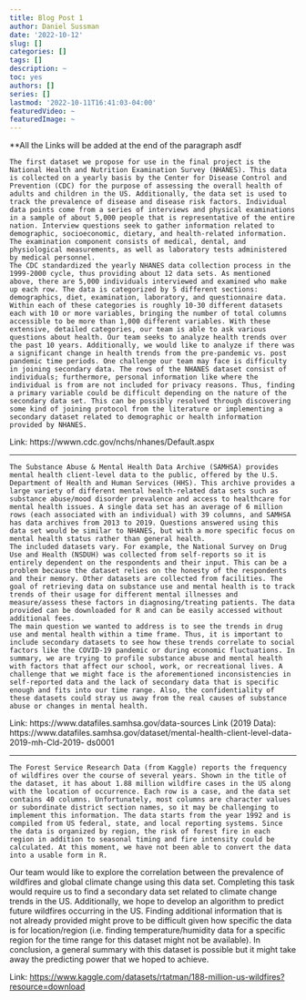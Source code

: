 ```yaml
---
title: Blog Post 1
author: Daniel Sussman
date: '2022-10-12'
slug: []
categories: []
tags: []
description: ~
toc: yes
authors: []
series: []
lastmod: '2022-10-11T16:41:03-04:00'
featuredVideo: ~
featuredImage: ~
---
```


\*\*All the Links will be added at the end of the paragraph
asdf

	The first dataset we propose for use in the final project is the National Health and Nutrition Examination Survey (NHANES). This data is collected on a yearly basis by the Center for Disease Control and Prevention (CDC) for the purpose of assessing the overall health of adults and children in the US. Additionally, the data set is used to track the prevalence of disease and disease risk factors. Individual data points come from a series of interviews and physical examinations in a sample of about 5,000 people that is representative of the entire nation. Interview questions seek to gather information related to demographic, socioeconomic, dietary, and health-related information. The examination component consists of medical, dental, and physiological measurements, as well as laboratory tests administered by medical personnel. 
	The CDC standardized the yearly NHANES data collection process in the 1999-2000 cycle, thus providing about 12 data sets. As mentioned above, there are 5,000 individuals interviewed and examined who make up each row. The data is categorized by 5 different sections: demographics, diet, examination, laboratory, and questionnaire data. Within each of these categories is roughly 10-30 different datasets each with 10 or more variables, bringing the number of total columns accessible to be more than 1,000 different variables. With these extensive, detailed categories, our team is able to ask various questions about health. Our team seeks to analyze health trends over the past 10 years. Additionally, we would like to analyze if there was a significant change in health trends from the pre-pandemic vs. post pandemic time periods. One challenge our team may face is difficulty in joining secondary data. The rows of the NHANES dataset consist of individuals; furthermore, personal information like where the individual is from are not included for privacy reasons. Thus, finding a primary variable could be difficult depending on the nature of the secondary data set. This can be possibly resolved through discovering some kind of joining protocol from the literature or implementing a secondary dataset related to demographic or health information provided by NHANES.

Link: https://wwwn.cdc.gov/nchs/nhanes/Default.aspx 

-------------------------------------------------------------------------------------------------------------------------------


	The Substance Abuse & Mental Health Data Archive (SAMHSA) provides mental health client-level data to the public, offered by the U.S. Department of Health and Human Services (HHS). This archive provides a large variety of different mental health-related data sets such as substance abuse/mood disorder prevalence and access to healthcare for mental health issues. A single data set has an average of 6 million rows (each associated with an individual) with 39 columns, and SAMHSA has data archives from 2013 to 2019. Questions answered using this data set would be similar to NHANES, but with a more specific focus on mental health status rather than general health.
	The included datasets vary. For example, the National Survey on Drug Use and Health (NSDUH) was collected from self-reports so it is entirely dependent on the respondents and their input. This can be a problem because the dataset relies on the honesty of the respondents and their memory. Other datasets are collected from facilities. The goal of retrieving data on substance use and mental health is to track trends of their usage for different mental illnesses and measure/assess these factors in diagnosing/treating patients. The data provided can be downloaded for R and can be easily accessed without additional fees.
	The main question we wanted to address is to see the trends in drug use and mental health within a time frame. Thus, it is important to include secondary datasets to see how these trends correlate to social factors like the COVID-19 pandemic or during economic fluctuations. In summary, we are trying to profile substance abuse and mental health with factors that affect our school, work, or recreational lives. A challenge that we might face is the aforementioned inconsistencies in self-reported data and the lack of secondary data that is specific enough and fits into our time range. Also, the confidentiality of these datasets could stray us away from the real causes of substance abuse or changes in mental health. 


Link: https://www.datafiles.samhsa.gov/data-sources 
Link (2019 Data): https://www.datafiles.samhsa.gov/dataset/mental-health-client-level-data-2019-mh-Cld-2019-
ds0001 

-------------------------------------------------------------------------------------------------------------------------------


	The Forest Service Research Data (from Kaggle) reports the frequency of wildfires over the course of several years. Shown in the title of the dataset, it has about 1.88 million wildfire cases in the US along with the location of occurrence. Each row is a case, and the data set contains 40 columns. Unfortunately, most columns are character values or subordinate district section names, so it may be challenging to implement this information. The data starts from the year 1992 and is compiled from US federal, state, and local reporting systems. Since the data is organized by region, the risk of forest fire in each region in addition to seasonal timing and fire intensity could be calculated. At this moment, we have not been able to convert the data into a usable form in R.
Our team would like to explore the correlation between the prevalence of wildfires and global climate change using this data set. Completing this task would require us to find a secondary data set related to climate change trends in the US. Additionally, we hope to develop an algorithm to predict future wildfires occurring in the US. Finding additional information that is not already provided might prove to be difficult given how specific the data is for location/region (i.e. finding temperature/humidity data for a specific region for the time range for this dataset might not be available). In conclusion, a general summary with this dataset is possible but it might take away the predicting power that we hoped to achieve.


Link: <https://www.kaggle.com/datasets/rtatman/188-million-us-wildfires?resource=download>
